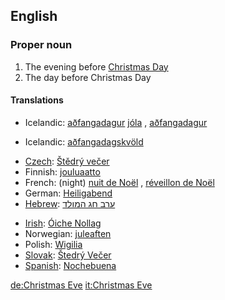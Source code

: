 ==English==

===Proper noun===
{{en-proper noun}}
# The evening before [[Christmas Day]]
# The day before Christmas Day

====Translations====
{{top|evening before Christmas Day}}
*Icelandic: [[aðfangadagur]] [[jól]]a {{m}}, [[aðfangadagur]] {{m}}
{{mid}}
{{bottom}}

{{top|day before Christmas Day}}
*Icelandic: [[aðfangadagskvöld]] {{n}}
{{mid}}
{{bottom}}

{{checktrans}}

{{top}}
*[[Czech]]: [[Štědrý večer]] {{m}}
*Finnish: [[jouluaatto]]
*French: (night) [[nuit de Noël]] {{f}}, [[réveillon de Noël]] {{m}}
*German: [[Heiligabend]] {{m}}
*[[Hebrew]]: [[ערב חג המולד]]
{{mid}}
*[[Irish]]: [[Óiche Nollag]]
*Norwegian: [[juleaften]] {{m}}
*Polish: [[Wigilia]] {{f}}
*[[Slovak]]: [[Štedrý Večer]] {{m}}
*[[Spanish]]: [[Nochebuena]] {{f}}
{{bottom}}

[[de:Christmas Eve]]
[[it:Christmas Eve]]